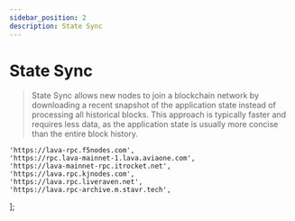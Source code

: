 ```yaml
---
sidebar_position: 2
description: State Sync
---
```


# State Sync

> State Sync allows new nodes to join a blockchain network by downloading a recent snapshot of the application state instead of processing all historical blocks. This approach is typically faster and requires less data, as the application state is usually more concise than the entire block history.



	'https://lava-rpc.f5nodes.com',
	'https://rpc.lava-mainnet-1.lava.aviaone.com',
	'https://lava-mainnet-rpc.itrocket.net',
	'https://lava.rpc.kjnodes.com',
	'https://lava.rpc.liveraven.net',
	'https://lava.rpc-archive.m.stavr.tech',
];



<SelectPaste endpoints={endpoints} codeTemplate={stateSync} home={home} binary={binary} tip="Click on any RPC to paste it into the code block." />
